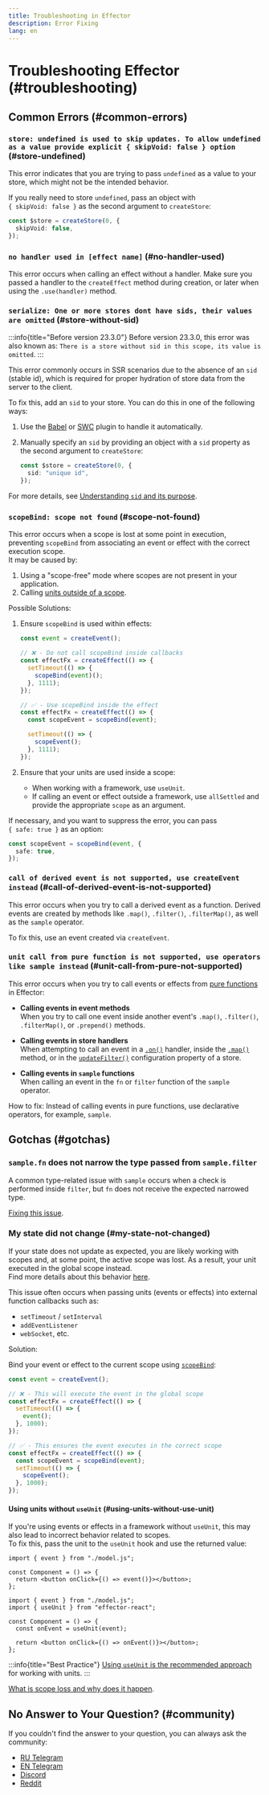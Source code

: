 ```yaml
---
title: Troubleshooting in Effector
description: Error Fixing
lang: en
---
```



# Troubleshooting Effector (#troubleshooting)

## Common Errors (#common-errors)

### `store: undefined is used to skip updates. To allow undefined as a value provide explicit { skipVoid: false } option` (#store-undefined)

This error indicates that you are trying to pass `undefined` as a value to your store, which might not be the intended behavior.

If you really need to store `undefined`, pass an object with `{ skipVoid: false }` as the second argument to `createStore`:

```ts
const $store = createStore(0, {
  skipVoid: false,
});
```

### `no handler used in [effect name]` (#no-handler-used)

This error occurs when calling an effect without a handler. Make sure you passed a handler to the `createEffect` method during creation, or later when using the `.use(handler)` method.

### `serialize: One or more stores dont have sids, their values are omitted` (#store-without-sid)

:::info{title="Before version 23.3.0"}
Before version 23.3.0, this error was also known as: `There is a store without sid in this scope, its value is omitted`.
:::

This error commonly occurs in SSR scenarios due to the absence of an `sid` (stable id), which is required for proper hydration of store data from the server to the client.

To fix this, add an `sid` to your store. You can do this in one of the following ways:

1. Use the [Babel](/en/api/effector/babel-plugin/) or [SWC](/en/api/effector/swc-plugin/) plugin to handle it automatically.
2. Manually specify an `sid` by providing an object with a `sid` property as the second argument to `createStore`:

   ```ts
   const $store = createStore(0, {
     sid: "unique id",
   });
   ```

For more details, see [Understanding `sid` and its purpose](/en/explanation/sids).

### `scopeBind: scope not found` (#scope-not-found)

This error occurs when a scope is lost at some point in execution, preventing `scopeBind` from associating an event or effect with the correct execution scope.<br/>
It may be caused by:

1. Using a "scope-free" mode where scopes are not present in your application.
2. Calling [units outside of a scope](#using-units-without-use-unit).

Possible Solutions:

1. Ensure `scopeBind` is used within effects:

   ```ts
   const event = createEvent();

   // ❌ - Do not call scopeBind inside callbacks
   const effectFx = createEffect(() => {
     setTimeout(() => {
       scopeBind(event)();
     }, 1111);
   });

   // ✅ - Use scopeBind inside the effect
   const effectFx = createEffect(() => {
     const scopeEvent = scopeBind(event);

     setTimeout(() => {
       scopeEvent();
     }, 1111);
   });
   ```

2. Ensure that your units are used inside a scope:
   - When working with a framework, use `useUnit`.
   - If calling an event or effect outside a framework, use `allSettled` and provide the appropriate `scope` as an argument.

If necessary, and you want to suppress the error, you can pass `{ safe: true }` as an option:

```ts
const scopeEvent = scopeBind(event, {
  safe: true,
});
```

### `call of derived event is not supported, use createEvent instead` (#call-of-derived-event-is-not-supported)

This error occurs when you try to call a derived event as a function. Derived events are created by methods like `.map()`, `.filter()`, `.filterMap()`, as well as the `sample` operator.

To fix this, use an event created via `createEvent`.

### `unit call from pure function is not supported, use operators like sample instead` (#unit-call-from-pure-not-supported)

This error occurs when you try to call events or effects from [pure functions](/en/explanation/glossary#purity) in Effector:

- **Calling events in event methods**<br/>
  When you try to call one event inside another event's `.map()`, `.filter()`, `.filterMap()`, or `.prepend()` methods.

- **Calling events in store handlers**<br/>
  When attempting to call an event in a [`.on()`](/en/api/effector/Store#methods-on-trigger-reducer) handler, inside the [`.map()`](/en/api/effector/Store#methods-map-fn) method, or in the [`updateFilter()`](/en/api/effector/createStore#createStore-formulae) configuration property of a store.

- **Calling events in `sample` functions**<br/>
  When calling an event in the `fn` or `filter` function of the `sample` operator.

How to fix: Instead of calling events in pure functions, use declarative operators, for example, `sample`.

## Gotchas (#gotchas)

### `sample.fn` does not narrow the type passed from `sample.filter`

A common type-related issue with `sample` occurs when a check is performed inside `filter`, but `fn` does not receive the expected narrowed type.

[Fixing this issue](/en/essentials/typescript#typing-sample-filter-and-fn).

### My state did not change (#my-state-not-changed)

If your state does not update as expected, you are likely working with scopes and, at some point, the active scope was lost. As a result, your unit executed in the global scope instead.<br/>
Find more details about this behavior [here](/en/advanced/work-with-scope).

This issue often occurs when passing units (events or effects) into external function callbacks such as:

- `setTimeout` / `setInterval`
- `addEventListener`
- `webSocket`, etc.

Solution:

Bind your event or effect to the current scope using [`scopeBind`](/en/api/effector/scopeBind):

```ts
const event = createEvent();

// ❌ - This will execute the event in the global scope
const effectFx = createEffect(() => {
  setTimeout(() => {
    event();
  }, 1000);
});

// ✅ - This ensures the event executes in the correct scope
const effectFx = createEffect(() => {
  const scopeEvent = scopeBind(event);
  setTimeout(() => {
    scopeEvent();
  }, 1000);
});
```

#### Using units without `useUnit` (#using-units-without-use-unit)

If you're using events or effects in a framework without `useUnit`, this may also lead to incorrect behavior related to scopes.<br/>
To fix this, pass the unit to the `useUnit` hook and use the returned value:

<Tabs>
<TabItem label="❌ Incorrect">

```tsx
import { event } from "./model.js";

const Component = () => {
  return <button onClick={() => event()}></button>;
};
```

</TabItem>
<TabItem label="✅ Correct">

```tsx
import { event } from "./model.js";
import { useUnit } from "effector-react";

const Component = () => {
  const onEvent = useUnit(event);

  return <button onClick={() => onEvent()}></button>;
};
```

</TabItem>
</Tabs>

:::info{title="Best Practice"}
[Using `useUnit` is the recommended approach](/en/guides/best-practices#use-unit) for working with units.
:::

[What is scope loss and why does it happen](/en/api/effector/Scope#scope-loss).

## No Answer to Your Question? (#community)

If you couldn't find the answer to your question, you can always ask the community:

- [RU Telegram](https://t.me/effector_ru)
- [EN Telegram](https://t.me/effector_en)
- [Discord](https://discord.gg/t3KkcQdt)
- [Reddit](https://www.reddit.com/r/effectorjs/)

